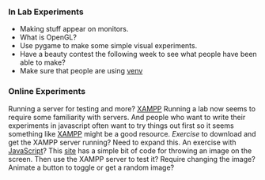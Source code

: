 ### In Lab Experiments
  - Making stuff appear on monitors.
  - What is OpenGL?
  - Use pygame to make some simple visual experiments.
  - Have a beauty contest the following week to see what people have been able to make?
  - Make sure that people are using [venv](https://python.land/virtual-environments/virtualenv)
  
### Online Experiments
   Running a server for testing and more? [XAMPP](https://www.apachefriends.org/index.html)
   Running a lab now seems to require some familiarity with servers. And people who want to write their experiments in javascript often want to try things out first so it seems something like [XAMPP](https://www.apachefriends.org/download.html) might be a good resource. *Exercise* to download and get the XAMPP server running?
  Need to expand this. An exercise with [JavaScript](https://code.visualstudio.com/Docs/languages/javascript)? This [site](https://www.geeksforgeeks.org/how-to-display-images-in-javascript/) has a simple bit of code for throwing an image on the screen.  Then use the XAMPP server to test it? Require changing the image? Animate a button to toggle or get a random image?
